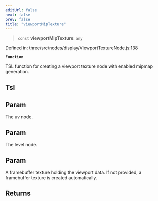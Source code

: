 ```yaml
---
editUrl: false
next: false
prev: false
title: "viewportMipTexture"
---
```


> `const` **viewportMipTexture**: `any`

Defined in: three/src/nodes/display/ViewportTextureNode.js:138

**`Function`**

TSL function for creating a viewport texture node with enabled mipmap generation.

## Tsl

## Param

The uv node.

## Param

The level node.

## Param

A framebuffer texture holding the viewport data. If not provided, a framebuffer texture is created automatically.

## Returns
